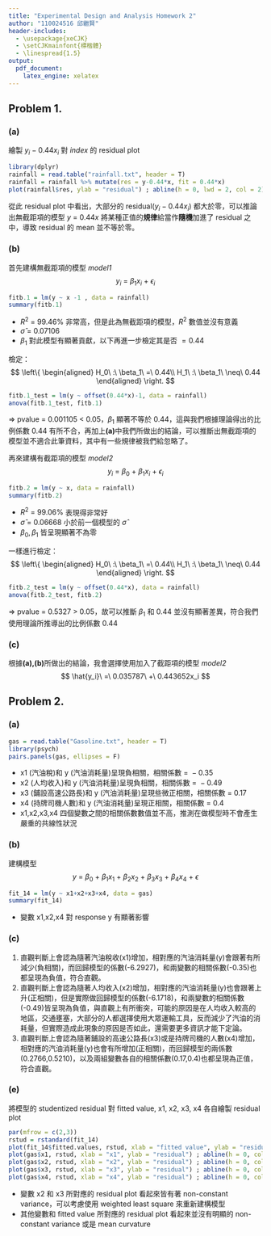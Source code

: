 ---
title: "Experimental Design and Analysis Homework 2"
author: "110024516 邱繼賢"
header-includes:
  - \usepackage{xeCJK}
  - \setCJKmainfont{標楷體}
  - \linespread{1.5}
output: 
  pdf_document:
    latex_engine: xelatex
---

## Problem 1.  
### (a)  
繪製 $y_i-0.44x_i$ 對 *index* 的 residual plot

```{r message=FALSE, warning=FALSE}
library(dplyr)
rainfall = read.table("rainfall.txt", header = T)
rainfall = rainfall %>% mutate(res = y-0.44*x, fit = 0.44*x)
plot(rainfall$res, ylab = "residual") ; abline(h = 0, lwd = 2, col = 2)
```

從此 residual plot 中看出，大部分的 residual($y_i-0.44x_i$) 都大於零，可以推論出無截距項的模型 $y\ =\ 0.44x$ 將某種正值的**規律**給當作**隨機**加進了 residual 之中，導致 residual 的 mean 並不等於零。  

### (b)  
首先建構無截距項的模型 *model1* 
$$
y_i\ =\ \beta_1x_i\ +\ \epsilon_i
$$

```{r}
fitb.1 = lm(y ~ x -1 , data = rainfall)
summary(fitb.1)
```

+ $R^2\ =\ 99.46\%$ 非常高，但是此為無截距項的模型，$R^2$ 數值並沒有意義  
+ $\hat{\sigma}\ =\ 0.07106$  
+ $\beta_1$ 對此模型有顯著貢獻，以下再進一步檢定其是否 $=0.44$  

檢定：
$$
\left\{
\begin{aligned}
H_0\ :\ \beta_1\ =\ 0.44\\
H_1\ :\ \beta_1\ \neq\ 0.44
\end{aligned}
\right.
$$

```{r}
fitb.1_test = lm(y ~ offset(0.44*x)-1, data = rainfall)
anova(fitb.1_test, fitb.1)
```

$\Rightarrow\ \text{pvalue}\ =\ 0.001105\ <\ 0.05$，$\beta_1$ 顯著不等於 0.44，這與我們根據理論得出的比例係數 0.44 有所不合，再加上**(a)**中我們所做出的結論，可以推斷出無截距項的模型並不適合此筆資料，其中有一些規律被我們給忽略了。  

再來建構有截距項的模型 *model2*
$$
y_i\ =\ \beta_0\ +\ \beta_1x_i\ +\ \epsilon_i
$$

```{r}
fitb.2 = lm(y ~ x, data = rainfall)
summary(fitb.2)
```

+ $R^2\ =\ 99.06\%$ 表現得非常好  
+ $\hat{\sigma}\ =\ 0.06668$ 小於前一個模型的 $\hat{\sigma}$  
+ $\beta_0,\beta_1$ 皆呈現顯著不為零  

一樣進行檢定：
$$
\left\{
\begin{aligned}
H_0\ :\ \beta_1\ =\ 0.44\\
H_1\ :\ \beta_1\ \neq\ 0.44
\end{aligned}
\right.
$$

```{r}
fitb.2_test = lm(y ~ offset(0.44*x), data = rainfall)
anova(fitb.2_test, fitb.2)
```

$\Rightarrow\ \text{pvalue}\ =\ 0.5327\ >\ 0.05$，故可以推斷 $\beta_1$ 和 0.44 並沒有顯著差異，符合我們使用理論所推導出的比例係數 0.44


### (c)  
根據**(a),(b)**所做出的結論，我會選擇使用加入了截距項的模型 *model2*
$$
\hat{y_i}\ =\ 0.035787\ +\ 0.443652x_i
$$


\newpage
## Problem 2.  
### (a)  

```{r message=FALSE, warning=FALSE}
gas = read.table("Gasoline.txt", header = T)
library(psych)
pairs.panels(gas, ellipses = F)
```

+ x1 (汽油稅)和 y (汽油消耗量)呈現負相關，相關係數 $=\ -0.35$  
+ x2 (人均收入)和 y (汽油消耗量)呈現負相關，相關係數 $=\ -0.49$  
+ x3 (鋪設高速公路長)和 y (汽油消耗量)呈現些微正相關，相關係數 $=\ 0.17$  
+ x4 (持牌司機人數)和 y (汽油消耗量)呈現正相關，相關係數 $=\ 0.4$  
+ x1,x2,x3,x4 四個變數之間的相關係數數值並不高，推測在做模型時不會產生嚴重的共線性狀況  

### (b)  
建構模型
$$
y\ =\ \beta_0\ +\ \beta_1x_1\ +\ \beta_2x_2\ +\ \beta_3x_3\ +\ \beta_4x_4\ +\ \epsilon
$$

```{r}
fit_14 = lm(y ~ x1+x2+x3+x4, data = gas)
summary(fit_14)
```

+ 變數 x1,x2,x4 對 response y 有顯著影響  

### (c)  
(1) 直觀判斷上會認為隨著汽油稅收(x1)增加，相對應的汽油消耗量(y)會跟著有所減少(負相關)，而回歸模型的係數(-6.2927)，和兩變數的相關係數(-0.35)也都呈現為負值，符合直觀。  
(2) 直觀判斷上會認為隨著人均收入(x2)增加，相對應的汽油消耗量(y)也會跟著上升(正相關)，但是實際做回歸模型的係數(-6.1718)，和兩變數的相關係數(-0.49)皆呈現為負值，與直觀上有所衝突，可能的原因是在人均收入較高的地區，交通壅塞，大部分的人都選擇使用大眾運輸工具，反而減少了汽油的消耗量，但實際造成此現象的原因是否如此，還需要更多資訊才能下定論。  
(3) 直觀判斷上會認為隨著鋪設的高速公路長(x3)或是持牌司機的人數(x4)增加，相對應的汽油消耗量(y)也會有所增加(正相關)，而回歸模型的兩係數(0.2766,0.5210)，以及兩組變數各自的相關係數(0.17,0.4)也都呈現為正值，符合直觀。  


### (e)  

將模型的 studentized residual 對 fitted value, x1, x2, x3, x4 各自繪製 residual plot

```{r}
par(mfrow = c(2,3))
rstud = rstandard(fit_14)
plot(fit_14$fitted.values, rstud, xlab = "fitted value", ylab = "residual") ; abline(h = 0, col = 2)
plot(gas$x1, rstud, xlab = "x1", ylab = "residual") ; abline(h = 0, col = 2)
plot(gas$x2, rstud, xlab = "x2", ylab = "residual") ; abline(h = 0, col = 2)
plot(gas$x3, rstud, xlab = "x3", ylab = "residual") ; abline(h = 0, col = 2)
plot(gas$x4, rstud, xlab = "x4", ylab = "residual") ; abline(h = 0, col = 2)
```

+ 變數 x2 和 x3 所對應的 residual plot 看起來皆有著 non-constant variance，可以考慮使用 weighted least square 來重新建構模型  
+ 其他變數和 fitted value 所對應的 residual plot 看起來並沒有明顯的 non-constant variance 或是 mean curvature



